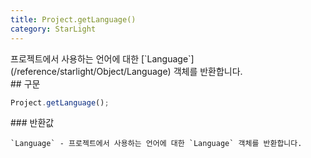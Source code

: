 ```yaml
---
title: Project.getLanguage()
category: StarLight
---
```


<Section>
  프로젝트에서 사용하는 언어에 대한 [`Language`](/reference/starlight/Object/Language) 객체를 반환합니다.
</Section>
<Section>
  ## 구문

  ~~~js
  Project.getLanguage();
  ~~~

  <Section>
    ### 반환값

    `Language` - 프로젝트에서 사용하는 언어에 대한 `Language` 객체를 반환합니다.
  </Section>
</Section>